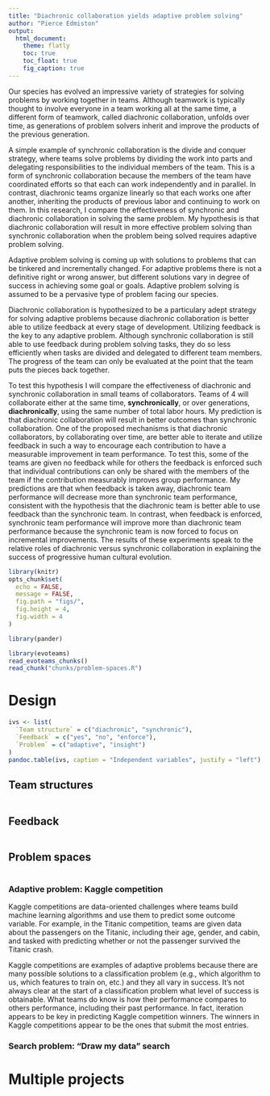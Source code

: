 ```yaml
---
title: "Diachronic collaboration yields adaptive problem solving"
author: "Pierce Edmiston"
output:
  html_document:
    theme: flatly
    toc: true
    toc_float: true
    fig_caption: true
---
```


Our species has evolved an impressive variety of strategies for solving problems by working together in teams. Although teamwork is typically thought to involve everyone in a team working all at the same time, a different form of teamwork, called diachronic collaboration, unfolds over time, as generations of problem solvers inherit and improve the products of the previous generation.

A simple example of synchronic collaboration is the divide and conquer strategy, where teams solve problems by dividing the work into parts and delegating responsibilities to the individual members of the team. This is a form of synchronic collaboration because the members of the team have coordinated efforts so that each can work independently and in parallel. In contrast, diachronic teams organize linearly so that each works one after another, inheriting the products of previous labor and continuing to work on them. In this research, I compare the effectiveness of synchronic and diachronic collaboration in solving the same problem. My hypothesis is that diachronic collaboration will result in more effective problem solving than synchronic collaboration when the problem being solved requires adaptive problem solving.

Adaptive problem solving is coming up with solutions to problems that can be tinkered and incrementally changed. For adaptive problems there is not a definitive right or wrong answer, but different solutions vary in degree of success in achieving some goal or goals. Adaptive problem solving is assumed to be a pervasive type of problem facing our species.

Diachronic collaboration is hypothesized to be a particulary adept strategy for solving adaptive problems because diachronic collaboration is better able to utilize feedback at every stage of development. Utilizing feedback is the key to any adaptive problem. Although synchronic collaboration is still able to use feedback during problem solving tasks, they do so less efficiently when tasks are divided and delegated to different team members. The progress of the team can only be evaluated at the point that the team puts the pieces back together.

To test this hypothesis I will compare the effectiveness of diachronic and synchronic collaboration in small teams of collaborators. Teams of 4 will collaborate either at the same time, **synchronically**, or over generations, **diachronically**, using the same number of total labor hours. My prediction is that diachronic collaboration will result in better outcomes than synchronic collaboration. One of the proposed mechanisms is that diachronic collaborators, by collaborating over time, are better able to iterate and utilize feedback in such a way to encourage each contribution to have a measurable improvement in team performance. To test this, some of the teams are given no feedback while for others the feedback is enforced such that individual contributions can only be shared with the members of the team if the contribution measurably improves group performance. My predictions are that when feedback is taken away, diachronic team performance will decrease more than synchronic team performance, consistent with the hypothesis that the diachronic team is better able to use feedback than the synchronic team. In contrast, when feedback is enforced, synchronic team performance will improve more than diachronic team performance because the synchronic team is now forced to focus on incremental improvements. The results of these experiments speak to the relative roles of diachronic versus synchronic collaboration in explaining the success of progressive human cultural evolution.

```r
library(knitr)
opts_chunk$set(
  echo = FALSE,
  message = FALSE,
  fig.path = "figs/",
  fig.height = 4,
  fig.width = 4
)

library(pander)
```

```r
library(evoteams)
read_evoteams_chunks()
read_chunk("chunks/problem-spaces.R")
```

# Design

```r
ivs <- list(
  `Team structure` = c("diachronic", "synchronic"),
  `Feedback` = c("yes", "no", "enforce"),
  `Problem` = c("adaptive", "insight")
)
pandoc.table(ivs, caption = "Independent variables", justify = "left")
```

## Team structures

```r
```

## Feedback

```r
```

## Problem spaces

```r
```

### Adaptive problem: Kaggle competition

Kaggle competitions are data-oriented challenges where teams build machine learning algorithms and use them to predict some outcome variable. For example, in the Titanic competition, teams are given data about the passengers on the Titanic, including their age, gender, and cabin, and tasked with predicting whether or not the passenger survived the Titanic crash.

Kaggle competitions are examples of adaptive problems because there are many possible solutions to a classification problem (e.g., which algorithm to us, which features to train on, etc.) and they all vary in success. It's not always clear at the start of a classification problem what level of success is obtainable. What teams do know is how their performance compares to others performance, including their past performance. In fact, iteration appears to be key in predicting Kaggle competition winners. The winners in Kaggle competitions appear to be the ones that submit the most entries.

### Search problem: "Draw my data" search


# Multiple projects

```r
```

